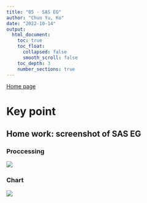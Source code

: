 ```yaml
---
title: "05 - SAS EG"
author: "Chun Yu, Ko"
date: "2022-10-14"
output:
  html_document:
    toc: true
    toc_float:
      collapsed: false
      smooth_scroll: false
    toc_depth: 3
    number_sections: true
---
```


[Home page](https://seimwiwa.github.io/scu_master_degree_program_data_science_statistical_analysis/)

# Key point

## Home work: screenshot of SAS EG

### Proccessing

![](https://seimwiwa.github.io/scu_master_degree_program_data_science_statistical_analysis/20221014_SAS_EG_01.png)

### Chart

![](https://seimwiwa.github.io/scu_master_degree_program_data_science_statistical_analysis/20221014_SAS_EG_02.png)
